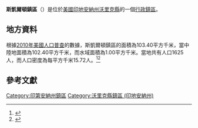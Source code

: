 {{noteTA
|G1=USState
|G2=地名
|G3=Unit
}}
{{Infobox settlement
|official_name            = 斯凱爾頓鎮區
|native_name = Skelton Township
|settlement_type          = [[行政鎮區|行政鎮區]]
|image_skyline            = 
|imagesize                = 
|image_map                = Map highlighting Skelton Township, Warrick County, Indiana.svg
|mapsize                  = 250px
|pushpin_map  =USA Indiana
|pushpin_label = 斯凱爾頓鎮區
|pushpin_label_position   = top
|pushpin_map_caption      = 斯凱爾頓鎮區在印地安納州的位置
|subdivision_type         = [[世界政區索引|國家]]
|subdivision_type1        = [[美国州份|州份]]
|subdivision_type2        = [[印地安納州行政区划|縣]]
|subdivision_name         = [[美国|美国]]
|subdivision_name1        = [[印地安納州|印地安納州]]
|subdivision_name2        = [[沃里克縣_(印地安納州)|沃里克縣]]
|elevation_ft             = 423
|elevation_m              = 129
|timezone                 = [[北美东部時區|北美东部時區]]
|area_total_km2           = 103.40
|area_land_km2            = 102.40
|area_water_km2           = 1.00
|area_total_sq_mi         = 
|area_land_sq_mi          = 
|area_water_sq_mi         = 
|population_as_of         = [[2010年美國人口普查|2010]]
|population_footnotes     = 
|population_total         = 1625
|population_density_km2   = auto
|population_density_sq_mi = auto
|utc_offset               = -5
|coordinates              = {{coord|38|04|41|N|87|09|07|W|type:city_region:US-AL_source:GNS-enwiki|display=inline,title}}
| coor_pinpoint           = 
| coordinates_footnotes   = 
|timezone_DST             = EDT
|utc_offset_DST           = -4
|postal_code_type         = [[美國郵區編號|郵區編號]]
|postal_code              = 47523, 47601, 47637
|area_code                = {{link-en|电话区号812|Area code 812|812}}
|blank_name = [[地名信息系统|GNIS ID]]
|blank_info = 453850
}}
'''斯凱爾頓鎮區'''（{{lang-en|Skelton Township}}）是位於[[美國|美國]][[印地安納州|印地安納州]][[沃里克縣_(印地安納州)|沃里克縣]]的一個[[行政鎮區|行政鎮區]]。

== 地方資料 ==
根據[[2010年美國人口普查|2010年美國人口普查]]的數據，斯凱爾頓鎮區的面積為103.40平方千米，當中陸地面積為102.40平方千米，而水域面積為1.00平方千米。當地共有人口1625人，而人口密度為每平方千米15.72人。<ref name="GR8">{{cite web|url=http://factfinder2.census.gov|publisher=[[美国人口调查局|美国人口调查局]]|accessdate=2011-05-14|title=American FactFinder|archive-date=2013-09-11|archive-url=https://web.archive.org/web/20130911234518/http://factfinder2.census.gov/|dead-url=no}}</ref><ref>{{cite web|url=https://www.citypopulation.de/en/usa/indiana/admin/|title=USA: Indiana (Counties and Townships) - City Population|access-date=2020-09-02|archive-date=2020-04-22|archive-url=https://web.archive.org/web/20200422090607/https://www.citypopulation.de/en/usa/indiana/admin/|dead-url=no}}</ref>

== 參考文獻 ==
{{reflist}}

{{沃里克縣 (印地安納州)}}

{{DEFAULTSORT:Skelton Township}}
[[Category:印第安納州鎮區|Category:印第安納州鎮區]]
[[Category:沃里克縣鎮區_(印地安納州)|Category:沃里克縣鎮區 (印地安納州)]]

{{Indiana-geo-stub}}